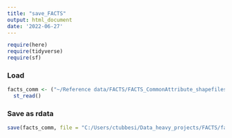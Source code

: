 ```yaml
---
title: "save_FACTS"
output: html_document
date: '2022-06-27'
---
```



```r
require(here)
require(tidyverse)
require(sf)
```

### Load
```r
facts_comm <- ("~/Reference data/FACTS/FACTS_CommonAttribute_shapefiles/FACTS_CA_comm_2000_later") %>%
  st_read()
```

### Save as rdata
```r
save(facts_comm, file = "C:/Users/ctubbesi/Data_heavy_projects/FACTS/facts_common.Rdata")
```

